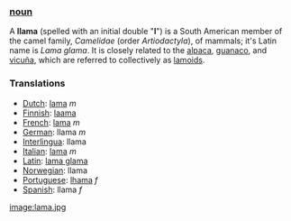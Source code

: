 === [[noun]] ===
A '''llama''' (spelled with an initial double "'''l'''") is a South American member of the camel family, ''Camelidae'' (order ''Artiodactyla''),  of mammals; it's Latin name is ''Lama glama''. It is closely related to the [[alpaca]], [[guanaco]], and [[vicuña]], which are referred to collectively as [[lamoid|lamoids]].  

===Translations===
*[[Dutch]]: [[lama]] ''m''
*[[Finnish]]: [[laama]]
*[[French]]: [[lama]] ''m''
*[[German]]: llama ''m''
*[[Interlingua]]: llama
*[[Italian]]: [[lama]] ''m''
*[[Latin]]: [[lama glama]]
*[[Norwegian]]: llama
*[[Portuguese]]: [[lhama]] ''f''
*[[Spanish]]: llama ''f''

[[image:lama.jpg]]